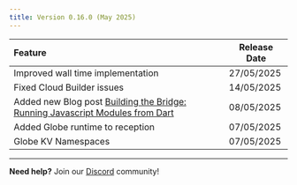 ```yaml
---
title: Version 0.16.0 (May 2025)
---
```


| Feature                                                                                      | Release Date |
| :------------------------------------------------------------------------------------------- | ------------ |
| Improved wall time implementation | 27/05/2025   |
| Fixed Cloud Builder issues                                   | 14/05/2025   |
| Added new Blog post [Building the Bridge: Running Javascript Modules from Dart](https://globe.dev/blog/building-the-bridge/)                                                           | 08/05/2025   |
| Added Globe runtime to reception                                                                | 07/05/2025   |
| Globe KV Namespaces                                                    | 07/05/2025   |

---

**Need help?** Join our [Discord](https://invertase.link/globe-discord) community!
